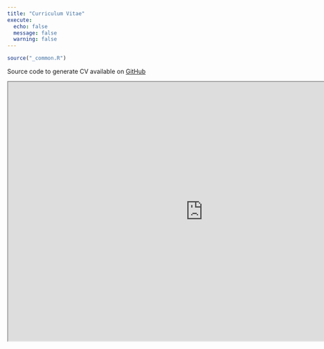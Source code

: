 ```yaml
---
title: "Curriculum Vitae"
execute: 
  echo: false
  message: false
  warning: false
---
```


```r
source("_common.R")
```

Source code to generate CV available on <a href="https://github.com/jhelvy/cv" target="_blank">GitHub <i class="bi bi-github" role="img" aria-label="GitHub"></i></a>

:::{.column-page}

<iframe width="900" height="600" src="https://drive.google.com/viewerng/viewer?embedded=true&url=https://raw.githubusercontent.com/jhelvy/cv/main/cv-jph.pdf&chrome=true" title="CV"></iframe>

:::